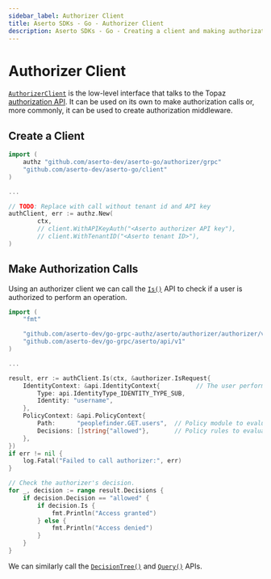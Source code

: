 ```yaml
---
sidebar_label: Authorizer Client
title: Aserto SDKs - Go - Authorizer Client
description: Aserto SDKs - Go - Creating a client and making authorization calls
---
```


# Authorizer Client

[`AuthorizerClient`](https://github.com/aserto-dev/go-grpc-authz/blob/main/aserto/authorizer/authorizer/v1/authorizer_grpc.pb.go#L20) is the low-level interface that talks to the Topaz [authorization API](/docs/authorizer-guide/authz). It can be used on its own to make authorization calls or, more commonly, it can be used to create authorization middleware.

## Create a Client

```go
import (
    authz "github.com/aserto-dev/aserto-go/authorizer/grpc"
    "github.com/aserto-dev/aserto-go/client"
)

...

// TODO: Replace with call without tenant id and API key
authClient, err := authz.New(
        ctx,
        // client.WithAPIKeyAuth("<Aserto authorizer API key"),
        // client.WithTenantID("<Aserto tenant ID>"),
)
```

## Make Authorization Calls

Using an authorizer client we can call the [`Is()`](/docs/authorizer-guide/is) API to check if a user is authorized
to perform an operation.

```go
import (
    "fmt"

    "github.com/aserto-dev/go-grpc-authz/aserto/authorizer/authorizer/v1"
    "github.com/aserto-dev/go-grpc/aserto/api/v1"
)

...

result, err := authClient.Is(ctx, &authorizer.IsRequest{
    IdentityContext: &api.IdentityContext{          // The user performing the operation.
        Type: api.IdentityType_IDENTITY_TYPE_SUB,
        Identity: "username",
    },
    PolicyContext: &api.PolicyContext{
        Path:      "peoplefinder.GET.users",  // Policy module to evaluate.
        Decisions: []string{"allowed"},       // Policy rules to evaluate.
    },
})
if err != nil {
    log.Fatal("Failed to call authorizer:", err)
}

// Check the authorizer's decision.
for _, decision := range result.Decisions {
    if decision.Decision == "allowed" {
        if decision.Is {
            fmt.Println("Access granted")
        } else {
            fmt.Println("Access denied")
        }
    }
}
```

We can similarly call the [`DecisionTree()`](/docs/authorizer-guide/decisiontree) and
[`Query()`](/docs/authorizer-guide/query) APIs.
